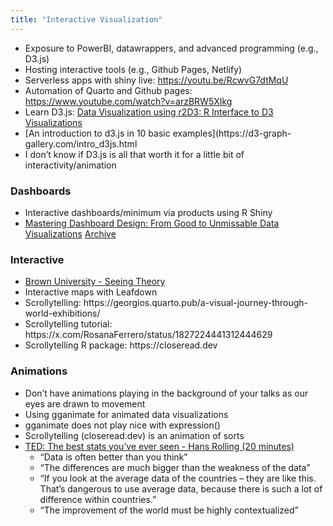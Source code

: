 ```yaml
---
title: "Interactive Visualization"
---
```


- Exposure to PowerBI, datawrappers, and advanced programming (e.g., D3.js)
- Hosting interactive tools (e.g., Github Pages, Netlify)
- Serverless apps with shiny live: [https://youtu.be/RcwvG7dtMqU](https://youtu.be/RcwvG7dtMqU)
- Automation of Quarto and Github pages: [https://www.youtube.com/watch?v=arzBRW5XIkg](https://www.youtube.com/watch?v=arzBRW5XIkg)
- Learn D3.js: [Data Visualization using r2D3: R Interface to D3 Visualizations](https://www.youtube.com/watch?v=EjI7QbPPGFs)
- [An introduction to d3.js in 10 basic examples](https://d3-graph-gallery.com/intro_d3js.html
- I don't know if D3.js is all that worth it for a little bit of interactivity/animation

### Dashboards

- Interactive dashboards/minimum via products using R Shiny
- [Mastering Dashboard Design: From Good to Unmissable Data Visualizations](https://medium.com/@tjdus92422/mastering-dashboard-design-from-good-to-unmissable-data-visualizations-e3a1b5ee108a) [Archive](https://archive.is/GXXwA)

### Interactive

- [Brown University - Seeing Theory](https://seeing-theory.brown.edu/)
- Interactive maps with Leafdown
- Scrollytelling: https://georgios.quarto.pub/a-visual-journey-through-world-exhibitions/
- Scrollytelling tutorial: https://x.com/RosanaFerrero/status/1827224441312444629
- Scrollytelling R package: https://closeread.dev

### Animations

- Don’t have animations playing in the background of your talks as our eyes are drawn to movement
- Using gganimate for animated data visualizations
- gganimate does not play nice with expression()
- Scrollytelling (closeread.dev) is an animation of sorts
- [TED: The best stats you've ever seen - Hans Rolling (20 minutes)](https://www.ted.com/talks/hans_rosling_the_best_stats_you_ve_ever_seen?subtitle=en)
	- "Data is often better than you think"
	- "The differences are much bigger than the weakness of the data"
	- "If you look at the average data of the countries -- they are like this. That's dangerous to use average data, because there is such a lot of difference within countries."
	- "The improvement of the world must be highly contextualized"